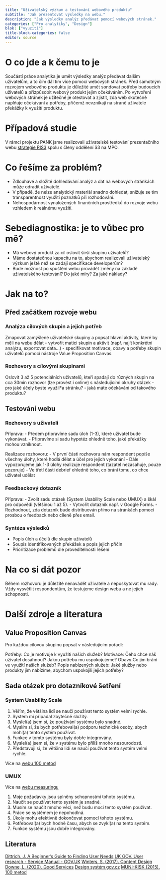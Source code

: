 ```yaml
---
title: "Uživatelský výzkum a testování webového produktu"
subtitle: "Jak prezentovat výsledky na webu."
description: "Jak výsledky analýz předávat pomocí webových stránek."
categories: ["Pro analytiky", "Design"]
blok: ["vyuziti"]
title-block-categories: false
editor: source
---
```


# O co jde a k čemu to je

Součástí práce analytika je umět výsledky analýz předávat dalším uživatelům, a to čím dál tím více pomocí webových stránek. Před samotným rozvojem webového produktu je důležité umět sondovat potřeby budoucích uživatelů a přizpůsobit webový produkt jejim očekáváním. Po vytvoření webových stránek je užitečné je otestovat a zjistit, zda web skutečně naplňuje očekávání a potřeby, přičemž nevznikají na straně uživatele překážky k využití produktu. 


# Případová studie

V rámci projektu PANK jsme realizovali uživatelské testování prezentačního webu [strategie RIS3](https://www.ris3.cz/) spolu s členy oddělení S3 na MPO.

# Co řešíme za problém?

- Zdlouhavé a složité dohledávání analýz a dat na webových stránkách může odradit uživatelé.
- V případě, že nelze analytický materiál snadno dohledat, snižuje se tím transparentnost využití poznatků při rozhodování.
- Nehospodárnost vynaložených finančních prostředků do rozvoje webu vzhledem k reálnému využití.

# Sebediagnostika: je to vůbec pro mě?

- Má webový produkt za cíl oslovit širší skupinu uživatelů?
- Máme dostatečnou kapacitu na to, abychom realizovali uživatelský výzkum ještě než se zadají specifikace developerům? 
- Bude možnost po spuštění webu provádět změny na základě uživatelského testování? Do jaké míry? Za jaké náklady?

# Jak na to?

## Před začátkem rozvoje webu

### Analýza cílových skupin a jejich potřeb

Zmapovat zamýšlené uživatelské skupiny a popsat hlavní aktivity, které by měli na webu dělat
- vytvořit matici skupin a aktivit (např. najít konkrétní analýzu, exportovat data…)
- specifikovat motivace, obavy a potřeby skupin uživatelů pomocí nástroje Value Proposition Canvas 

### Rozhovory s cílovými skupinami

Oslovit 3 až 5 potenciálních uživatelů, kteří spadají do různých skupin na cca 30min rozhovor (lze provést i online) s následujícími okruhy otázek
- pro jaké účely byste využil*a stránku?
- jaká máte očekávání od takového produktu?

## Testování webu

### Rozhovory s uživateli

Příprava:
- Předem připravíme sadu úloh (1-3), které uživatel bude vykonávat. 
- Připravíme si sadu hypotéz ohledně toho, jaké překážky mohou vzniknout.

Realizace rozhovoru:
- V první části rozhovoru nám respondent popíše všechny úlohy, které hodlá dělat a účel pro jejich vykonání 
- Dále vypozorujeme jak 1-3 úlohy realizuje respondent (tazatel nezasahuje, pouze pozoruje)
- Ve třetí části debrief ohledně toho, co brání tomu, co chce uživatel udělat 

### Feedbackový dotazník

Příprava:
- Zvolit sadu otázek (System Usability Scale nebo UMUX) a škál pro odpovědi (většinou 1 až 5).
- Vytvořit dotazník např. v Google Forms.
- Rozhodnout, zda dotazník bude distribuován přímo na stránkách pomocí prosbou o feedback nebo cíleně přes email.


### Syntéza výsledků
- Popis úloh a účelů dle skupin uživatelů
- Soupis identifikovaných překážek a popis jejich příčin
- Prioritizace problémů dle proveditelnosti řešení

# Na co si dát pozor
Během rozhovoru je důležité nenavádět uživatele a neposkytovat mu rady.
Vždy vysvětlit respondentům, že testujeme design webu a ne jejich schopnosti.

# Další zdroje a literatura

## Value Proposition Canvas

Pro každou cílovou skupinu popsat v následujícím pořadí:

Potřeby: Co je motivuje k využití našich služeb?
Motivace: Čeho chce náš uživatel dosáhnout? Jakou potřebu mu uspokojujeme?
Obavy:Co jim brání ve využití našich služeb?
Popis nabízených služeb: Jaké služby nebo produkty jim nabízíme, abychom uspokojili jejich potřeby?


## Sada otázek pro dotazníkové šetření

### System Usability Scale

1. Věřím, že většina lidí se naučí používat tento systém velmi rychle.
2. Systém mi připadal zbytečně složitý.
3. Myslel(a) jsem si, že používání systému bylo snadné.
4. Myslím si, že bych potřeboval(a) podporu technické osoby, abych mohl(a) tento systém používat.
5. Funkce v tomto systému byly dobře integrovány.
6. Myslel(a) jsem si, že v systému bylo příliš mnoho nesourodosti.
7. Představuji si, že většina lidí se naučí používat tento systém velmi rychle.

Více na [webu 100 metod](https://100metod.cz/post/157274192704/93-system-usability-scale)

### UMUX

Více na [webu measuringu](https://measuringu.com/umux-lite/)

1. Moje požadavky jsou splněny schopnostmi tohoto systému.
2. Naučit se používat tento systém je snadné.
3. Musím se naučit mnoho věcí, než budu moci tento systém používat.
4. Práce se systémem je nepohodlná.
5. Úkoly mohu efektivně dokončovat pomocí tohoto systému.
6. Potřeboval(a) bych hodně času, abych se zvykl(a) na tento systém.
7. Funkce systému jsou dobře integrovány.

## Literatura

[Dittrich, J. A Beg­inner’s Guide to Finding User Needs](https://jdittrich.github.io/userNeedResearchBook/) 
[UK GOV. User research - Service Manual - GOV.UK](https://www.gov.uk/service-manual/user-research)
[Winters, S. (2017). Content Design](https://contentdesign.london/store/the-content-design-book/)
[Downe, L. (2020). Good Services](https://good.services/)
[Design systém gov.cz](https://designsystem.gov.cz/#/)
[MUNI-KISK (2015). 100 metod](https://100metod.cz/)

